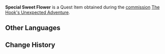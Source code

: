 {{Item Infobox
|id           = 101923
|image        = Item Sweet Flower.png
|type         = Quest Items
|description  = Sweet Flower needed for making Angler Kayvan's special bait. For some reason, Sweet Flowers of this kind hold some appeal for monsters such that they would willingly collect them...
|source1      = [[The Hook's Unexpected Adventure]]
|related_type = Variant
|related_item = Sweet Flower
}}
'''Special Sweet Flower''' is a Quest Item obtained during the [[commission]] [[The Hook's Unexpected Adventure]].

==Other Languages==
{{Other Languages
|default_hidden = 1
|en      = Special Sweet Flower
|zhs     = 特别的甜甜花
|zhs_rm  = Tèbié de Tiántián-huā
|zht     = 特別的甜甜花
|zht_rm  = Tèbié de Tiántián-huā
|ja      = 特別なスイートフラワー
|ja_rm   = Tokubetsu-na Suiito Furawaa
|ko      = 특별한 달콤달콤꽃
|ko_rm   = Teukppyeolhan Dalkomdalkomkkot
|es      = Flor dulce especial
|fr      = Fleur sucrante spéciale
|ru      = Особый цветок-сахарок
|th      = Sweet Flower พิเศษ
|th_rm   = Sweet Flower Phi-set
|vi      = Hoa Ngọt Đặc Biệt
|de      = Besondere Zuckerblume
|id      = Sweet Flower Khusus
|pt      = Flor Doce Especial
|tr      = Özel Tatlı Çiçek
|it      = Fiordolce speciale
}}

==Change History==
{{Change History|3.0}}